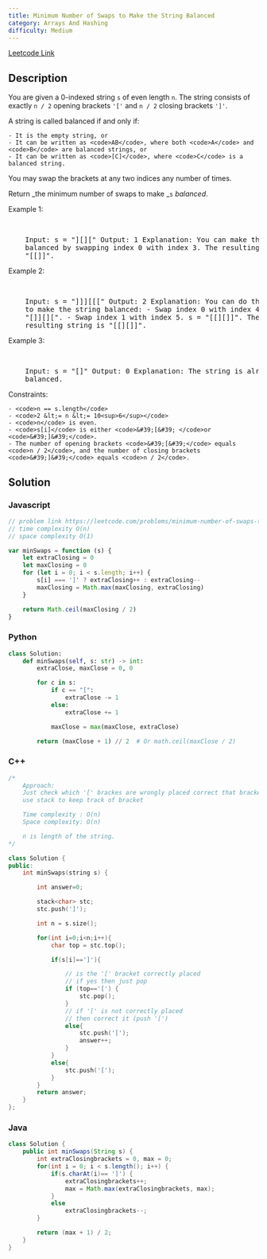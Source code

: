 ```yaml
---
title: Minimum Number of Swaps to Make the String Balanced
category: Arrays And Hashing
difficulty: Medium
---
```


<Callout>

[Leetcode Link](https://leetcode.com/problems/minimum-number-of-swaps-to-make-the-string-balanced)

</Callout>

## Description

You are given a 0-indexed string <code>s</code> of even length <code>n</code>. The string consists of exactly <code>n / 2</code> opening brackets <code>&#39;[&#39;</code> and <code>n / 2</code> closing brackets <code>&#39;]&#39;</code>.

A string is called balanced if and only if:

    - It is the empty string, or
    - It can be written as <code>AB</code>, where both <code>A</code> and <code>B</code> are balanced strings, or
    - It can be written as <code>[C]</code>, where <code>C</code> is a balanced string.

You may swap the brackets at any two indices any number of times.

Return _the minimum number of swaps to make _<code>s</code> _balanced_.

Example 1:

<br />

<pre className="overflow-x-auto">
	Input: s = &quot;][][&quot; Output: 1 Explanation: You can make the string
	balanced by swapping index 0 with index 3. The resulting string is
	&quot;[[]]&quot;.
</pre>

Example 2:

<br />

<pre className="overflow-x-auto">
	Input: s = &quot;]]][[[&quot; Output: 2 Explanation: You can do the following
	to make the string balanced: - Swap index 0 with index 4. s =
	&quot;[]][][&quot;. - Swap index 1 with index 5. s = &quot;[[][]]&quot;. The
	resulting string is &quot;[[][]]&quot;.
</pre>

Example 3:

<br />

<pre className="overflow-x-auto">
	Input: s = &quot;[]&quot; Output: 0 Explanation: The string is already
	balanced.
</pre>

Constraints:

    - <code>n == s.length</code>
    - <code>2 &lt;= n &lt;= 10<sup>6</sup></code>
    - <code>n</code> is even.
    - <code>s[i]</code> is either <code>&#39;[&#39; </code>or <code>&#39;]&#39;</code>.
    - The number of opening brackets <code>&#39;[&#39;</code> equals <code>n / 2</code>, and the number of closing brackets <code>&#39;]&#39;</code> equals <code>n / 2</code>.

## Solution

### Javascript

```javascript
// problem link https://leetcode.com/problems/minimum-number-of-swaps-to-make-the-string-balanced
// time complexity O(n)
// space complexity O(1)

var minSwaps = function (s) {
	let extraClosing = 0
	let maxClosing = 0
	for (let i = 0; i < s.length; i++) {
		s[i] === ']' ? extraClosing++ : extraClosing--
		maxClosing = Math.max(maxClosing, extraClosing)
	}

	return Math.ceil(maxClosing / 2)
}
```

### Python

```python
class Solution:
    def minSwaps(self, s: str) -> int:
        extraClose, maxClose = 0, 0

        for c in s:
            if c == "[":
                extraClose -= 1
            else:
                extraClose += 1

            maxClose = max(maxClose, extraClose)

        return (maxClose + 1) // 2  # Or math.ceil(maxClose / 2)

```

### C++

```cpp
/*
    Approach:
    Just check which '[' brackes are wrongly placed correct that bracket.
    use stack to keep track of bracket

    Time complexity : O(n)
    Space complexity: O(n)

    n is length of the string.
*/

class Solution {
public:
    int minSwaps(string s) {

        int answer=0;

        stack<char> stc;
        stc.push(']');

        int n = s.size();

        for(int i=0;i<n;i++){
            char top = stc.top();

            if(s[i]==']'){

                // is the '[' bracket correctly placed
                // if yes then just pop
                if (top=='[') {
                    stc.pop();
                }
                // if '[' is not correctly placed
                // then correct it (push '[')
                else{
                    stc.push('[');
                    answer++;
                }
            }
            else{
                stc.push('[');
            }
        }
        return answer;
    }
};
```

### Java

```java
class Solution {
    public int minSwaps(String s) {
        int extraClosingbrackets = 0, max = 0;
        for(int i = 0; i < s.length(); i++) {
            if(s.charAt(i)== ']') {
                extraClosingbrackets++;
                max = Math.max(extraClosingbrackets, max);
            }
            else
                extraClosingbrackets--;
        }

        return (max + 1) / 2;
    }
}

```
